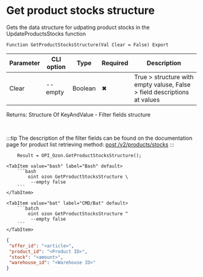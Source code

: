 ﻿---
sidebar_position: 7
---


# Get product stocks structure
 Gets the data structure for udpating product stocks in the UpdateProductsStocks function



`Function GetProductStocksStructure(Val Clear = False) Export`

  | Parameter | CLI option | Type | Required | Description |
  |-|-|-|-|-|
  | Clear | --empty | Boolean | &#x2716; | True > structure with empty valuse, False > field descriptions at values |

  
  Returns:  Structure Of KeyAndValue - Filter fields structure

<br/>

:::tip
The description of the filter fields can be found on the documentation page for product list retrieving method: [post /v2/products/stocks](https://docs.ozon.ru/api/seller/#operation/ProductAPI_ProductsStocksV2)
:::
<br/>



```bsl title="1C:Enterprise/OneScript code example"
    Result = OPI_Ozon.GetProductStocksStructure();
```
 

 <Tabs>
  
    <TabItem value="bash" label="Bash" default>
        ```bash
            oint ozon GetProductStocksStructure \
             --empty false
        ```
    </TabItem>
  
    <TabItem value="bat" label="CMD/Bat" default>
        ```batch
            oint ozon GetProductStocksStructure ^
             --empty false
        ```
    </TabItem>
</Tabs>


```json title="Result"
{
 "offer_id": "<article>",
 "product_id": "<Product ID>",
 "stock": "<amount>",
 "warehouse_id": "<Warehouse ID>"
}
```
